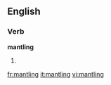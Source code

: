 ==English==

===Verb===
'''mantling'''

# {{present participle of|mantle}}

[[fr:mantling]]
[[it:mantling]]
[[vi:mantling]]